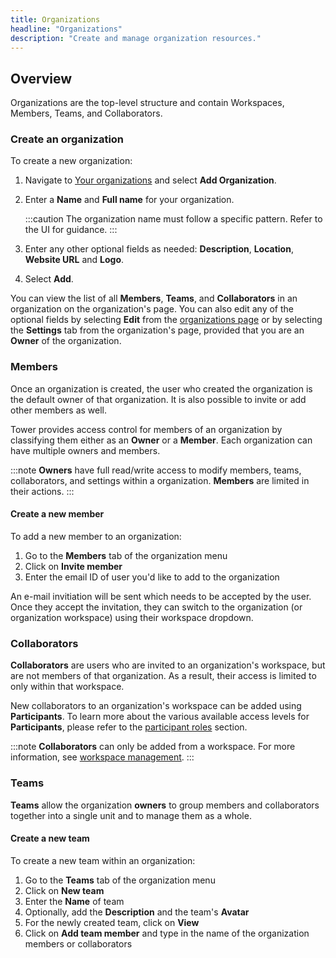 ```yaml
---
title: Organizations
headline: "Organizations"
description: "Create and manage organization resources."
---
```


## Overview

Organizations are the top-level structure and contain Workspaces, Members, Teams, and Collaborators.

### Create an organization

To create a new organization:

1. Navigate to [Your organizations](https://tower.nf/orgs) and select **Add Organization**.

2. Enter a **Name** and **Full name** for your organization.

   :::caution
   The organization name must follow a specific pattern. Refer to the UI for guidance.
   :::

3. Enter any other optional fields as needed: **Description**, **Location**, **Website URL** and **Logo**.

4. Select **Add**.

You can view the list of all **Members**, **Teams**, and **Collaborators** in an organization on the organization's page. You can also edit any of the optional fields by selecting **Edit** from the [organizations page](https://tower.nf/orgs) or by selecting the **Settings** tab from the organization's page, provided that you are an **Owner** of the organization.

### Members

Once an organization is created, the user who created the organization is the default owner of that organization. It is also possible to invite or add other members as well.

Tower provides access control for members of an organization by classifying them either as an **Owner** or a **Member**. Each organization can have multiple owners and members.

:::note
**Owners** have full read/write access to modify members, teams, collaborators, and settings within a organization. **Members** are limited in their actions.
:::

#### Create a new member

To add a new member to an organization:

1. Go to the **Members** tab of the organization menu
2. Click on **Invite member**
3. Enter the email ID of user you'd like to add to the organization

An e-mail invitiation will be sent which needs to be accepted by the user. Once they accept the invitation, they can switch to the organization (or organization workspace) using their workspace dropdown.

### Collaborators

**Collaborators** are users who are invited to an organization's workspace, but are not members of that organization. As a result, their access is limited to only within that workspace.

New collaborators to an organization's workspace can be added using **Participants**. To learn more about the various available access levels for **Participants**, please refer to the [participant roles](./workspace-management.mdx#participant-roles) section.

:::note
**Collaborators** can only be added from a workspace. For more information, see [workspace management](./workspace-management.mdx#create-a-new-workspace).
:::

### Teams

**Teams** allow the organization **owners** to group members and collaborators together into a single unit and to manage them as a whole.

#### Create a new team

To create a new team within an organization:

1. Go to the **Teams** tab of the organization menu
2. Click on **New team**
3. Enter the **Name** of team
4. Optionally, add the **Description** and the team's **Avatar**
5. For the newly created team, click on **View**
6. Click on **Add team member** and type in the name of the organization members or collaborators
